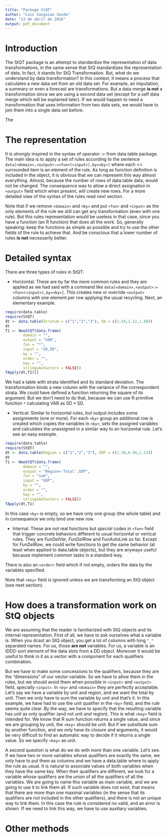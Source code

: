 ```yaml
---
title: "Package StQT"
author: "Luis Sanguiao Sande"
date: "13 de abril de 2016"
output: pdf_document
---
```

# Introduction
The StQT package is an attempt to standardize the representation of data transformations, in the same sense that StQ
standardizes the representation of data. In fact, it stands for StQ Transformation. But, what do we understand by data
transformation? In this context, it means a process that calculates a new data set from an old data set. For example,
an imputation, a summary or even a forecast are transformations. But a data merge **is not** a transformation since we
are using a second data set (except for a self data merge which will be explained later). If we would happen to need a
transformation that uses information from two data sets, we would have to join them into a single data set before.

The 

# The representation
It is strongly inspired in the syntax of operator := from data.table package. The main idea is to apply a set of rules
according to the sentence ``data[<domain>,<output>:=<fun>(<input>),by=<by>]`` where each <> surrounded item is an element
of the rule. As long as function <fun> definition is included in the object, it is obvious that we can represent this way
almost everything. Almost, because the number of rows of data.table data, would not be changed. The consequence was to allow
a direct assignation in ``<output>`` field which when present, will create new rows. For a more detailed view of the syntax of
the rules read next section.

Note that if we remove ``<domain>`` and ``<by>`` and put ``<fun>`` and ``<input>`` as the only elements of the rule we still
can get any transformation (even with one rule). But this rules representation would be useless in that case, since you have
a function (an R function) that does all the work. So, generally speaking: keep the functions as simple as possible and try
to use the other fields of the rule to achieve that. And be conscious that a lower number of rules **is not** necessarily better.

# Detailed syntax
There are three types of rules in StQT:

* Horizontal: These are by far the more common rules and they are applied as we had said with a command like
              ``data[<domain>,<output>:=<fun>(<input>),by=<by>]``. This creates new or override ``<output>`` columns
              with one element per row applying the usual recycling. Next, an elementary example.
```r
require(data.table)
require(StQT)
dt <- data.table(Stratum = c("1","2","3"), SD = c(1.54,1.12,1.88))
dt
T1 <- NewStQT(data.frame(
        domain = "",
        output = "VAR",
        fun = "*",
        input = "SD,SD",
        by = "",
        order = "",
        key = "",
        stringsAsFactors = FALSE))
TApply(dt,T1)[]
```
We had a table with strata identified and its standard deviation. The transformation binds a new column with the variance of
the correspondent strata. We could have defined a function returning the square of its argument. But we don't need to do that,
because we can use R primitive function ``*`` calculating VAR as $\mathrm{SD} \times \mathrm{SD}$.

* Vertical: Similar to horizontal rules, but output includes some assignments (one or more). For each ``<by>`` group an
            additional row is created which copies the variables in ``<by>``, sets the assigned variables and calculates the
            unassigned in a similar way to an horizontal rule. Let's see an easy example.
```r
require(data.table)
require(StQT)
dt <- data.table(Region = c("1","2","3"), GDP = c(1.38,0.94,1.23))
dt
T1 <- NewStQT(data.frame(
        domain = "",
        output = "Region='Total',GDP",
        fun = "sum",
        input = "GDP",
        by = "",
        order = "",
        key = "",
        stringsAsFactors = FALSE))
TApply(dt,T1)
```
In this case ``<by>`` is empty, so we have only one group (the whole table) and in consequence we only bind one new row.

* Internal: These are not real functions but *special* codes in ``<fun>`` field that trigger concrete behaviors different to usual
            horizontal or vertical rules. They are *FunDelVar*, *FunDelRow* and *FunAutoLink* so far. Except for *FunDelRow*, we
            could write functions to get the same behavior (at least when applied to data.table objects), but they are anyways useful because
            implement common tasks in a standard way.
            
There is also an ``<order>`` field which if not empty, orders the data by the variables specified.

Note that ``<key>`` field is ignored unless we are transforming an StQ object (see next section).

# How does a transformation work on StQ objects
We are assuming that the reader is familiarized with StQ objects and its internal representation. First of all, we have to ask
ourselves what a variable is. When you dcast an StQ object, you get a lot of columns with long ``"_"`` separated names. For
us, those **are not** variables. For us, a variable is an IDDD-sort element of the data slots from a DD object. Moreover it
would be useful to think in it as a vector with a component for each qualifiers combination.

But we have to make some concessions to the qualifiers, because they are the "dimensions" of our vector variable. So we have
to allow them in the rules, but we should avoid them when possible in ``<input>`` and ``<output>`` field, specially ``<input>``.
In ``<by>`` and ``<domain>`` they are perfectly acceptable. Let's say we have a variable by unit and region, and we want the
total by unit. Then we only have to sum the variable by unit and that's it. In this example, we have had to use the unit qualifier
in the ``<by>`` field, and the rule seems quite clear. By the way, we have to specify that the resulting variable has unit as only
qualifier (and not unit *and* region). This is what ``<key>`` field is intended for. We know that R sum function returns a single
value, and since we are grouping by unit, the ``<key>`` should be unit. But if we substitute sum by another function, and we only
have its closure and arguments, it would be very difficult to find an automatic way to decide if it returns a single value. So
we specify ``<key>`` as unit.

A second question is what do we do with more than one variable. Let's see. If we have two or more variables whose qualifiers are
exactly the same, we only have to put them as columns and we have a data.table where to apply the rule as usual. It is natural to
associate values of both variables when they have the same key. When their qualifiers are different, we look for a variable whose
qualifiers are the union of all the qualifiers of all the variables. We are going to name this variable as main variable, and we
are going to use it to link them all. If such variable does not exist, that means that there are more than one maximal variables
(in the sense that its qualifiers are not included in the other qualifiers), and there is not an unique way to link them. In this
case the rule is considered no valid, and an error is shown. If we need to link this way, we have to use auxiliary variables.

# Other methods
